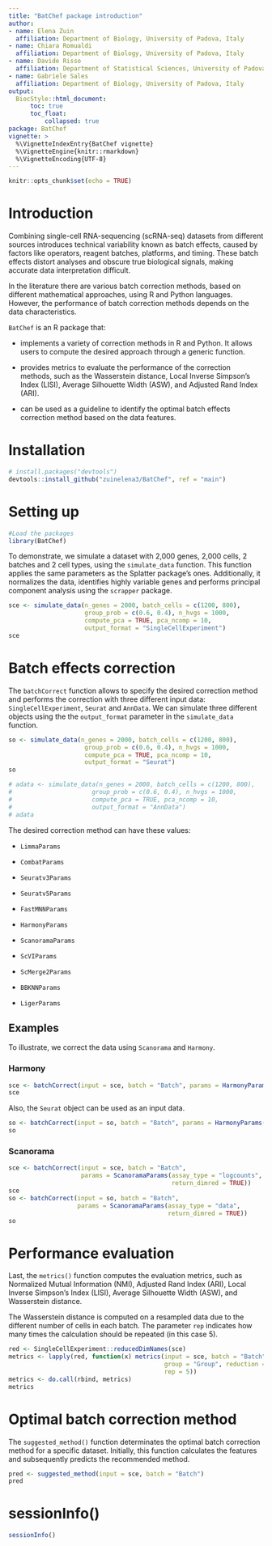 ```yaml
---
title: "BatChef package introduction"
author: 
- name: Elena Zuin
  affiliation: Department of Biology, University of Padova, Italy
- name: Chiara Romualdi
  affiliation: Department of Biology, University of Padova, Italy
- name: Davide Risso
  affiliation: Department of Statistical Sciences, University of Padova, Italy
- name: Gabriele Sales
  affiliation: Department of Biology, University of Padova, Italy
output:
  BiocStyle::html_document:
      toc: true
      toc_float:
          collapsed: true
package: BatChef
vignette: >
  %\VignetteIndexEntry{BatChef vignette}
  %\VignetteEngine{knitr::rmarkdown}
  %\VignetteEncoding{UTF-8}
---
```


```r
knitr::opts_chunk$set(echo = TRUE)
```

# Introduction

Combining single-cell RNA-sequencing (scRNA-seq) datasets from different sources introduces technical variability known as batch effects, caused by factors like operators, reagent batches, platforms, and timing. These batch effects distort analyses and obscure true biological signals, making accurate data interpretation difficult.

In the literature there are various batch correction methods, based on different mathematical approaches, using R and Python languages. However, the performance of batch correction methods depends on the data characteristics.

`BatChef` is an R package that:

-   implements a variety of correction methods in R and Python. It allows users to compute the desired approach through a generic function.

-   provides metrics to evaluate the performance of the correction methods, such as the Wasserstein distance, Local Inverse Simpson's Index (LISI), Average Silhouette Width (ASW), and Adjusted Rand Index (ARI).

-   can be used as a guideline to identify the optimal batch effects correction method based on the data features.

# Installation

```r
# install.packages("devtools")
devtools::install_github("zuinelena3/BatChef", ref = "main")
```

# Setting up

```r
#Load the packages
library(BatChef)
```

To demonstrate, we simulate a dataset with 2,000 genes, 2,000 cells, 2 batches and 2 cell types, using the `simulate_data` function. This function applies the same parameters as the Splatter package’s ones. Additionally, it normalizes the data, identifies highly variable genes and performs principal component analysis using the `scrapper` package.

```r
sce <- simulate_data(n_genes = 2000, batch_cells = c(1200, 800),
                     group_prob = c(0.6, 0.4), n_hvgs = 1000,
                     compute_pca = TRUE, pca_ncomp = 10, 
                     output_format = "SingleCellExperiment")
sce
```

# Batch effects correction

The `batchCorrect` function allows to specify the desired correction method and performs the correction with three different input data: `SingleCellExperiment`, `Seurat` and `AnnData`. We can simulate three different objects using the the `output_format` parameter in the `simulate_data` function.

```r
so <- simulate_data(n_genes = 2000, batch_cells = c(1200, 800),
                     group_prob = c(0.6, 0.4), n_hvgs = 1000,
                     compute_pca = TRUE, pca_ncomp = 10, 
                     output_format = "Seurat")
so
```

```r
# adata <- simulate_data(n_genes = 2000, batch_cells = c(1200, 800),
#                      group_prob = c(0.6, 0.4), n_hvgs = 1000,
#                      compute_pca = TRUE, pca_ncomp = 10, 
#                      output_format = "AnnData")
# adata
```

The desired correction method can have these values:

-   `LimmaParams`

-   `CombatParams`

-   `Seuratv3Params`

-   `Seuratv5Params`

-   `FastMNNParams`

-   `HarmonyParams`

-   `ScanoramaParams`

-   `ScVIParams`

-   `ScMerge2Params`

-   `BBKNNParams`

-   `LigerParams`

## Examples

To illustrate, we correct the data using `Scanorama` and `Harmony`.

### Harmony

```r
sce <- batchCorrect(input = sce, batch = "Batch", params = HarmonyParams())
sce
```

Also, the `Seurat` object can be used as an input data.

```r
so <- batchCorrect(input = so, batch = "Batch", params = HarmonyParams())
so
```

### Scanorama

```r
sce <- batchCorrect(input = sce, batch = "Batch", 
                    params = ScanoramaParams(assay_type = "logcounts",
                                             return_dimred = TRUE))
sce
so <- batchCorrect(input = so, batch = "Batch", 
                   params = ScanoramaParams(assay_type = "data", 
                                            return_dimred = TRUE))
so
```

# Performance evaluation

Last, the `metrics()` function computes the evaluation metrics, such as Normalized Mutual Information (NMI), Adjusted Rand Index (ARI), Local Inverse Simpson's Index (LISI), Average Silhouette Width (ASW), and Wasserstein distance.

The Wasserstein distance is computed on a resampled data due to the different number of cells in each batch. The parameter `rep` indicates how many times the calculation should be repeated (in this case 5).

```r
red <- SingleCellExperiment::reducedDimNames(sce)
metrics <- lapply(red, function(x) metrics(input = sce, batch = "Batch",
                                           group = "Group", reduction = x, 
                                           rep = 5))
metrics <- do.call(rbind, metrics)
metrics
```

# Optimal batch correction method

The `suggested_method()` function determinates the optimal batch correction method for a specific dataset. Initially, this function calculates the features and subsequently predicts the recommended method.

```r
pred <- suggested_method(input = sce, batch = "Batch")
pred
```

# sessionInfo()

```r
sessionInfo()
```
